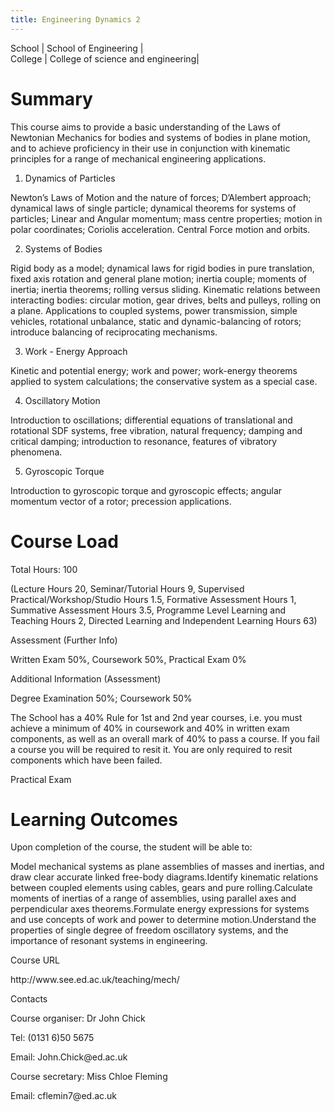 ```yaml
---
title: Engineering Dynamics 2
---
```


| School | School of Engineering |
| College | College of science and engineering|

# Summary

This course aims to provide a basic understanding of the Laws of Newtonian Mechanics for bodies and systems of bodies in plane motion, and to achieve proficiency in their use in conjunction with kinematic principles for a range of mechanical engineering applications.


1. Dynamics of Particles
    

Newton's Laws of Motion and the nature of forces; D'Alembert approach; dynamical laws of single particle; dynamical theorems for systems of particles; Linear and Angular momentum; mass centre properties; motion in polar coordinates; Coriolis acceleration. Central Force motion and orbits.

2. Systems of Bodies

Rigid body as a model; dynamical laws for rigid bodies in pure translation, fixed axis rotation and general plane motion; inertia couple; moments of inertia; inertia theorems; rolling versus sliding. Kinematic relations between interacting bodies: circular motion, gear drives, belts and pulleys, rolling on a plane. Applications to coupled systems, power transmission, simple vehicles, rotational unbalance, static and dynamic-balancing of rotors; introduce balancing of reciprocating mechanisms.


3. Work - Energy Approach

Kinetic and potential energy; work and power; work-energy theorems applied to system calculations; the conservative system as a special case.

4. Oscillatory Motion

Introduction to oscillations; differential equations of translational and rotational SDF systems, free vibration, natural frequency; damping and critical damping; introduction to resonance, features of vibratory phenomena.

5. Gyroscopic Torque

Introduction to gyroscopic torque and gyroscopic effects; angular momentum vector of a rotor; precession applications.

# Course Load

Total Hours: 100

(Lecture Hours 20, Seminar/Tutorial Hours 9, Supervised Practical/Workshop/Studio Hours 1.5, Formative Assessment Hours 1, Summative Assessment Hours 3.5, Programme Level Learning and Teaching Hours 2, Directed Learning and Independent Learning Hours 63)

Assessment (Further Info)

Written Exam 50%, Coursework 50%, Practical Exam 0%

Additional Information (Assessment)

Degree Examination 50%; Coursework 50%

The School has a 40% Rule for 1st and 2nd year courses, i.e. you must achieve a minimum of 40% in coursework and 40% in written exam components, as well as an overall mark of 40% to pass a course. If you fail a course you will be required to resit it. You are only required to resit components which have been failed.

Practical Exam

# Learning Outcomes

Upon completion of the course, the student will be able to:

Model mechanical systems as plane assemblies of masses and inertias, and draw clear accurate linked free-body diagrams.Identify kinematic relations between coupled elements using cables, gears and pure rolling.Calculate moments of inertias of a range of assemblies, using parallel axes and perpendicular axes theorems.Formulate energy expressions for systems and use concepts of work and power to determine motion.Understand the properties of single degree of freedom oscillatory systems, and the importance of resonant systems in engineering.

Course URL

http://www.see.ed.ac.uk/teaching/mech/


Contacts

Course organiser: Dr John Chick

Tel: (0131 6)50 5675

Email: John.Chick@ed.ac.uk

Course secretary: Miss Chloe Fleming

Email: cflemin7@ed.ac.uk